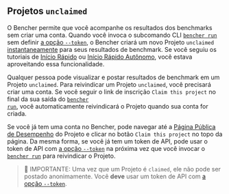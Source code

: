## Projetos `unclaimed`

O Bencher permite que você acompanhe os resultados dos benchmarks sem criar uma conta. Quando você invoca o subcomando CLI <code><a href="/pt/docs/explanation/bencher-run/">bencher run</a></code> sem definir [a opção `--token`][token option], o Bencher criará um novo Projeto `unclaimed` [instantaneamente][on the fly projects] para seus resultados de benchmark. Se você seguiu os tutoriais de [Início Rápido][quick start] ou [Início Rápido Autônomo][self-hosted quick start], você estava aproveitando essa funcionalidade.

Qualquer pessoa pode visualizar e postar resultados de benchmark em um Projeto `unclaimed`. Para reivindicar um Projeto `unclaimed`, você precisará criar uma conta. Se você seguir o link de inscrição `Claim this project` no final da sua saída do <code><a href="/pt/docs/explanation/bencher-run/">bencher run</a></code>, você automaticamente reivindicará o Projeto quando sua conta for criada.

Se você já tem uma conta no Bencher, pode navegar até a [Página Pública de Desempenho][bencher perf] do Projeto e clicar no botão `Claim this project` no topo da página. Da mesma forma, se você já tem um token de API, pode usar o token de API com [a opção `--token`][token option] na próxima vez que você invocar o <code><a href="/pt/docs/explanation/bencher-run/">bencher run</a></code> para reivindicar o Projeto.

> 🐰 IMPORTANTE: Uma vez que um Projeto é `claimed`, ele não pode ser postado anonimamente. Você **deve** usar um token de API com [a opção `--token`][token option].

[token option]: /pt/docs/explanation/bencher-run/#--token-token
[on the fly projects]: #on-the-fly-projects
[quick start]: /pt/docs/tutorial/quick-start/
[self-hosted quick start]: /pt/docs/tutorial/docker/
[bencher perf]: /perf
